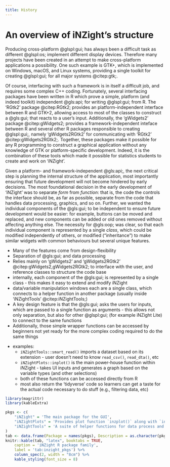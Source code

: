 ```yaml
---
title: History
---
```


# An overview of iNZight's structure

Producing cross-platform @glspl:gui; has always been a difficult task as different @glspl:os; implement different display devices. Therefore many projects have been created in an attempt to make cross-platform applications a possibility. One such example is GTK+, which is implemented on Windows, macOS, and Linux systems, providing a single toolkit for creating @glspl:gui; for all major systems @citep:gtk;.

Of course, interfacing with such a framework is in itself a difficult job, and requires some complex C++ coding. Fortunately, several interfacing packages have been written in R which prove a simple, platform (and indeed toolkit) independent @gls:api; for writing @glspl:gui; from R. The 'RGtk2' package @citep:RGtk2; provides an platform-independent interface between R and GTK+2, allowing access to most of the classes to construct a @gls:gui; that reacts to a user's input. Additionally, the 'gWidgets2' package @citep:gWidgets2; provides a framework-independent inteface between R and several other R packages responsible to creating @glspl:gui;, namely 'gWidgets2RGtk2' for communicating with 'RGtk2' @citep:gWidgets2RGtk2;. Together, these packages make it possible for any R programming to construct a graphical application without any knowledge of GTK or platform-specific development. Indeed, it is the combination of these tools which made it possible for statistics students to create and work on 'iNZight'.

Given a platform- and framework-independent @gls:api;, the next critical step is planning the internal structure of the application, most importantly ensuring that future development will not become hindered by early decisions. The most foundational decision in the early development of 'iNZight' was to separate *form* from *function*: that is, the code the controls the interface should be, as far as possible, separate from the code that handles data processing, graphics, and so on. Further, we wanted the individual components of the @gls:gui; to be independent to ensure future development would be easier: for example, buttons can be moved and replaced, and new components can be added or old ones removed without affecting anything else. The necessity for @gls:oop; was clear, so that each individual component is represented by a single *class*, which could be modified independently of others, or modified ("inheritance") to make similar widgets with common behaviours but several unique features.


* \checkmark Many of the features come from design-flexibility
* \checkmark Separation of @gls:gui; and data processing
* \checkmark Relies mainly on 'gWidgets2' and 'gWidgets2RGtk2' @citep:gWidgets2,gWidgets2RGtk2; to interface with the user, and reference classes to structure the code base
* \checkmark internally, each component of the @gls:gui; is represented by a single class - this makes it easy to extend and modify iNZight
* data/variable manipulation windows each are a single class, which connects to a helper function in another package (usually inside 'iNZightTools' @citep:iNZightTools;)
* A key design feature is that the @gls:gui; asks the users for inputs, which are passed to a single function as arguments - this allows not only separation, but also for other @glspl:gui; (for example iNZight Lite) to connect to the same functions
* Additionally, those simple wrapper functions can be accessed by beginners not yet ready for the more complex coding required to do the same things

\begin{lstlisting}[language=R,caption=A simple reference class window to filter a level of a factor.,label={lst:rc_filter_example}]
# A simple window to filter a level of a categorical variable
filterWin <- setRefClass('filterWin',
    fields = list(
        GUI = "ANY",
        data = "data.frame",
        variable = "ANY",
        level = "ANY"
    ),
    methods = list(
        initialize = function(gui) {
            initFields(GUI = gui, data = gui$getActiveData())
            win <- gwindow('Filter Level')
            cont <- gvbox(container = win)
            variable <<- gcombobox(names(data), container = cont)
            level <<- gedit("", container = cont)
            okbtn <- gbutton("Filter")
            addHandlerClicked(okbtn, function(h, ...) filterData())
        },
        filterData = function() {
            var <- svalue(variable)
            level <- svalue(level)
            newdata <- iNZightTools::filterLevels(data, var, level)
            GUI$set_data(newdata)
            dispose(win)
        }
    )
)
\end{lstlisting}

* examples:
    * `iNZightTools::smart_read()` imports a dataset based on its extension - user doesn't need to know `read_csv()`, `read_dta()`, etc
    * `iNZightPlots::inplot()` is the main power-house function within iNZight - takes UI inputs and generates a graph based on the variable types (and other selections)
    * both of these functions can be accessed directly from R
    * most also return the 'tidyverse' code so learners can get a taste for the actual code necessary to do stuff (e.g., filtering data, etc)

```r
library(magrittr)
library(kableExtra)

pkgs <- c(
    "iNZight" = 'The main package for the GUI',
    "iNZightPlots" = 'Provides plot function `inzplot()` along with `inzsummary()` for descriptive statistics and `inzinference()` for inference and hypothesis testing.',
    "iNZightTools" = 'A suite of helper functions for data process and variable manipulation.'
)
tab <- data.frame(Package = names(pkgs), Description = as.character(pkgs))
knitr::kable(tab, "latex", booktabs = TRUE,
    caption = 'iNZight R package family',
    label = 'tab:inzight_pkgs') %>%
    column_spec(2, width = "8cm") %>%
    kable_styling(font_size = 8)
```
